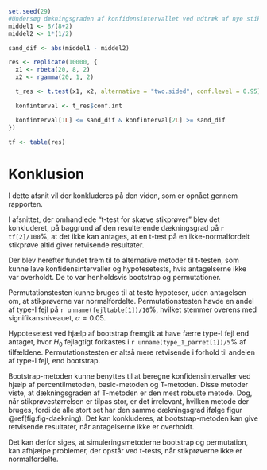 ```r
set.seed(29)
#Undersøg dækningsgraden af konfidensintervallet ved udtræk af nye stikprøver.
middel1 <- 8/(8+2)
middel2 <- 1*(1/2)

sand_dif <- abs(middel1 - middel2)

res <- replicate(10000, {
  x1 <- rbeta(20, 8, 2)
  x2 <- rgamma(20, 1, 2)

  t_res <- t.test(x1, x2, alternative = "two.sided", conf.level = 0.95)

  konfinterval <- t_res$conf.int

  konfinterval[1L] <= sand_dif & konfinterval[2L] >= sand_dif
})

tf <- table(res)
```
# Konklusion

I dette afsnit vil der konkluderes på den viden, som er opnået gennem rapporten.

I afsnittet, der omhandlede "t-test for skæve stikprøver" blev det konkluderet, på baggrund af den resulterende dækningsgrad på ```r tf[2]/100```$\%$, at det ikke kan antages, at en t-test på en ikke-normalfordelt stikprøve altid giver retvisende resultater. 

Der blev herefter fundet frem til to alternative metoder til t-testen, som kunne lave konfidensintervaller og hypotesetests, hvis antagelserne ikke var overholdt. De to var henholdsvis bootstrap og permutationer. 

Permutationstesten kunne bruges til at teste hypoteser, uden antagelsen om, at stikprøverne var normalfordelte. Permutationstesten havde en andel af type-I fejl på ```r unname(fejltable[1])/10```$\%$, hvilket stemmer overens med signifikansniveauet, $\alpha = 0.05$.

Hypotesetest ved hjælp af bootstrap fremgik at have færre type-I fejl end antaget, hvor $H_0$ fejlagtigt forkastes i ```r unname(type_1_parret[1])/5```$\%$ af tilfældene. Permutationstesten er altså mere retvisende i forhold til andelen af type-I fejl, end bootstrap.

Bootstrap-metoden kunne benyttes til at beregne konfidensintervaller ved hjælp af percentilmetoden, basic-metoden og T-metoden. Disse metoder viste, at dækningsgraden af T-metoden er den mest robuste metode. Dog, når stikprøvestørrelsen er tilpas stor, er det irrelevant, hvilken metode der bruges, fordi de alle stort set har den samme dækningsgrad ifølge figur \@ref(fig:fig-daekning). Det kan konkluderes, at bootstrap-metoden kan give retvisende resultater, når antagelserne ikke er overholdt.

Det kan derfor siges, at simuleringsmetoderne bootstrap og permutation, kan afhjælpe problemer, der opstår ved t-tests, når stikprøverne ikke er normalfordelte.
